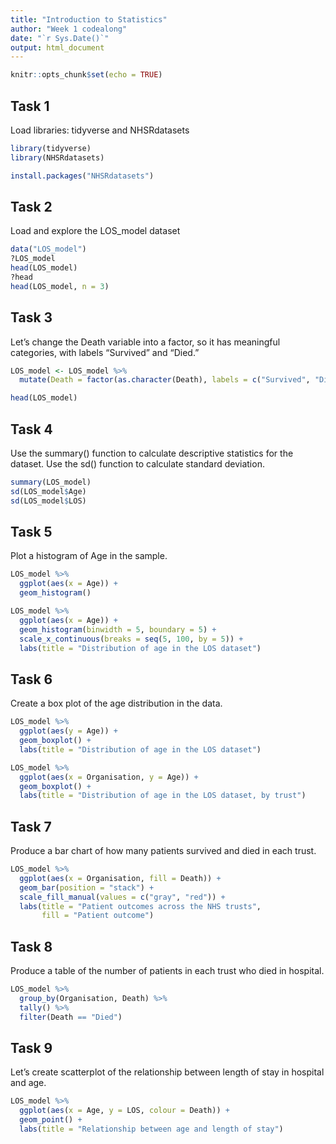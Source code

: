 ```yaml
---
title: "Introduction to Statistics"
author: "Week 1 codealong"
date: "`r Sys.Date()`"
output: html_document
---
```


```r
knitr::opts_chunk$set(echo = TRUE)
```

## Task 1

Load libraries: tidyverse and NHSRdatasets

```r
library(tidyverse)
library(NHSRdatasets)

install.packages("NHSRdatasets")
```


## Task 2

Load and explore the LOS_model dataset

```r
data("LOS_model")
?LOS_model
head(LOS_model)
?head
head(LOS_model, n = 3)
```


## Task 3

Let's change the Death variable into a factor, so it has meaningful categories, with labels "Survived" and "Died."

```r
LOS_model <- LOS_model %>%
  mutate(Death = factor(as.character(Death), labels = c("Survived", "Died")))

head(LOS_model)
```


## Task 4

Use the summary() function to calculate descriptive statistics for the dataset. Use the sd() function to calculate standard deviation.

```r
summary(LOS_model)
sd(LOS_model$Age)
sd(LOS_model$LOS)
```


## Task 5

Plot a histogram of Age in the sample.

```r
LOS_model %>%
  ggplot(aes(x = Age)) +
  geom_histogram()

LOS_model %>%
  ggplot(aes(x = Age)) +
  geom_histogram(binwidth = 5, boundary = 5) +
  scale_x_continuous(breaks = seq(5, 100, by = 5)) +
  labs(title = "Distribution of age in the LOS dataset")
```


## Task 6

Create a box plot of the age distribution in the data. 

```r
LOS_model %>%
  ggplot(aes(y = Age)) +
  geom_boxplot() +
  labs(title = "Distribution of age in the LOS dataset")

LOS_model %>%
  ggplot(aes(x = Organisation, y = Age)) +
  geom_boxplot() +
  labs(title = "Distribution of age in the LOS dataset, by trust")
```


## Task 7

Produce a bar chart of how many patients survived and died in each trust.

```r
LOS_model %>%
  ggplot(aes(x = Organisation, fill = Death)) +
  geom_bar(position = "stack") +
  scale_fill_manual(values = c("gray", "red")) +
  labs(title = "Patient outcomes across the NHS trusts",
       fill = "Patient outcome")
```


## Task 8

Produce a table of the number of patients in each trust who died in hospital.

```r
LOS_model %>%
  group_by(Organisation, Death) %>%
  tally() %>%
  filter(Death == "Died")
```


## Task 9

Let's create scatterplot of the relationship between length of stay in hospital and age. 

```r
LOS_model %>%
  ggplot(aes(x = Age, y = LOS, colour = Death)) +
  geom_point() +
  labs(title = "Relationship between age and length of stay")
```




